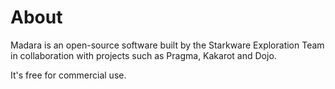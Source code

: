 # About

Madara is an open-source software built by the Starkware Exploration Team in collaboration with projects such as Pragma, Kakarot and Dojo.


It's free for commercial use.
